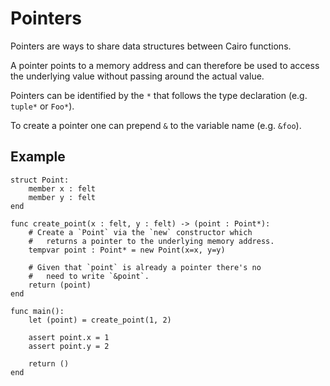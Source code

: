 # Pointers

Pointers are ways to share data structures between Cairo functions.

A pointer points to a memory address and can therefore be used to access the underlying value without passing around the actual value.

Pointers can be identified by the `*` that follows the type declaration (e.g. `tuple*` or `Foo*`).

To create a pointer one can prepend `&` to the variable name (e.g. `&foo`).

## Example

```
struct Point:
    member x : felt
    member y : felt
end

func create_point(x : felt, y : felt) -> (point : Point*):
    # Create a `Point` via the `new` constructor which
    #   returns a pointer to the underlying memory address.
    tempvar point : Point* = new Point(x=x, y=y)

    # Given that `point` is already a pointer there's no
    #   need to write `&point`.
    return (point)
end

func main():
    let (point) = create_point(1, 2)

    assert point.x = 1
    assert point.y = 2

    return ()
end
```
